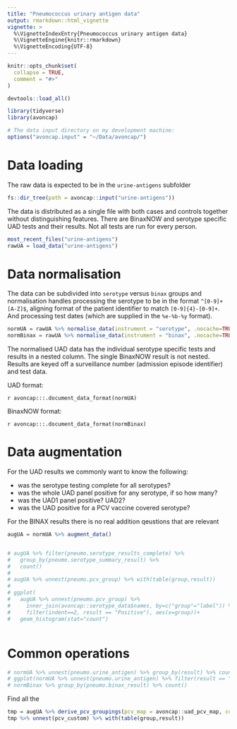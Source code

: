 ```yaml
---
title: "Pneumococcus urinary antigen data"
output: rmarkdown::html_vignette
vignette: >
  %\VignetteIndexEntry{Pneumococcus urinary antigen data}
  %\VignetteEngine{knitr::rmarkdown}
  %\VignetteEncoding{UTF-8}
---
```


```r
knitr::opts_chunk$set(
  collapse = TRUE,
  comment = "#>"
)

devtools::load_all()

library(tidyverse)
library(avoncap)
```

```r

# The data input directory on my development machine:
options("avoncap.input" = "~/Data/avoncap/")

```

# Data loading

The raw data is expected to be in the `urine-antigens` subfolder

```r
fs::dir_tree(path = avoncap::input("urine-antigens"))
```

The data is distributed as a single file with both cases and controls together
without distinguishing features. There are BinaxNOW and serotype specific UAD
tests and their results. Not all tests are run for every person.

```r
most_recent_files("urine-antigens")
rawUA = load_data("urine-antigens")
```

# Data normalisation

The data can be subdivided into `serotype` versus `binax` groups and normalisation
handles processing the serotype to be in the format `^[0-9]+[A-Z]$`, aligning
format of the patient identifier to match `[0-9]{4}-[0-9]+`. And processing test
dates (which are supplied in the `%e-%b-%y` format).

```r

normUA = rawUA %>% normalise_data(instrument = "serotype", .nocache=TRUE)
normBinax = rawUA %>% normalise_data(instrument = "binax", .nocache=TRUE)

```

The normalised UAD data has the individual serotype specific tests and results
in a nested column. The single BinaxNOW result is not nested. Results are keyed
off a surveillance number (admission episode identifier) and test data.

UAD format:

`r avoncap:::.document_data_format(normUA)`

BinaxNOW format:

`r avoncap:::.document_data_format(normBinax)`

# Data augmentation

For the UAD results we commonly want to know the following:

* was the serotype testing complete for all serotypes?
* was the whole UAD panel positive for any serotype, if so how many?
* was the UAD1 panel positive? UAD2?
* was the UAD positive for a PCV vaccine covered serotype?

For the BINAX results there is no real addition qeustions that are relevant


```r

augUA = normUA %>% augment_data()


# augUA %>% filter(pneumo.serotype_results_complete) %>% 
#   group_by(pneumo.serotype_summary_result) %>% 
#   count()
# 
# augUA %>% unnest(pneumo.pcv_group) %>% with(table(group,result))
# 
# ggplot(
#   augUA %>% unnest(pneumo.pcv_group) %>% 
#     inner_join(avoncap::serotype_data$names, by=c("group"="label")) %>%
#     filter(indent==2, result == "Positive"), aes(x=group))+
#   geom_histogram(stat="count")



```

# Common operations

```r

# normUA %>% unnest(pneumo.urine_antigen) %>% group_by(result) %>% count()
# ggplot(normUA %>% unnest(pneumo.urine_antigen) %>% filter(result == "Positive"), aes(x=test))+geom_histogram(stat="count")
# normBinax %>% group_by(pneumo.binax_result) %>% count()

```

Find all the 

```r

tmp = augUA %>% derive_pcv_groupings(pcv_map = avoncap::uad_pcv_map, col_name = pcv_custom) %>% glimpse()
tmp %>% unnest(pcv_custom) %>% with(table(group,result))

```

